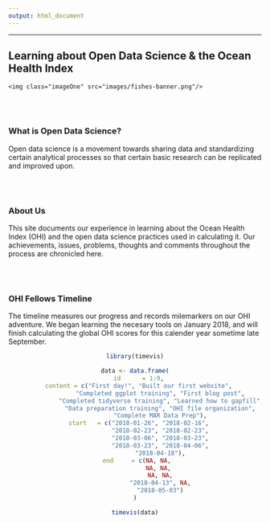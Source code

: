 ```yaml
---
output: html_document
---
```


---

## **Learning about Open Data Science & the Ocean Health Index**
<!--html_preserve-->
<div id="homeContent">
    <img class="imageOne" src="images/fishes-banner.png"/>
</div>
<!--/html_preserve-->

<br>
<br>

### What is Open Data Science?
Open data science is a movement towards sharing data and standardizing certain analytical processes so that certain basic research can be replicated and improved upon.

<br>
<br>

### About Us
This site documents our experience in learning about the Ocean Health Index (OHI) and the open data science practices used in calculating it. Our achievements, issues, problems, thoughts and comments throughout the process are chronicled here.

<br>
<br>

### OHI Fellows Timeline
The timeline measures our progress and records milemarkers on our OHI adventure. We began learning the necesary tools on January 2018, and will finish calculating the global OHI scores for this calender year sometime late September.

<center>
```r

library(timevis)

data <- data.frame(
  id      = 1:9,
  content = c("First day!", "Built our first website",
              "Completed ggplot training", "First blog post",
              "Completed tidyverse training", "Learned how to gapfill",
              "Data preparation training", "OHI file organization",
              "Complete MAR Data Prep"),
  start   = c("2018-01-26", "2018-02-16",
              "2018-02-23", "2018-02-23",
              "2018-03-06", "2018-03-23",
              "2018-03-23", "2018-04-06",
              "2018-04-18"),
  end     = c(NA, NA, 
              NA, NA, 
              NA, NA,
              "2018-04-13", NA,
              "2018-05-03")
)

timevis(data)

```
</center>

<br>

